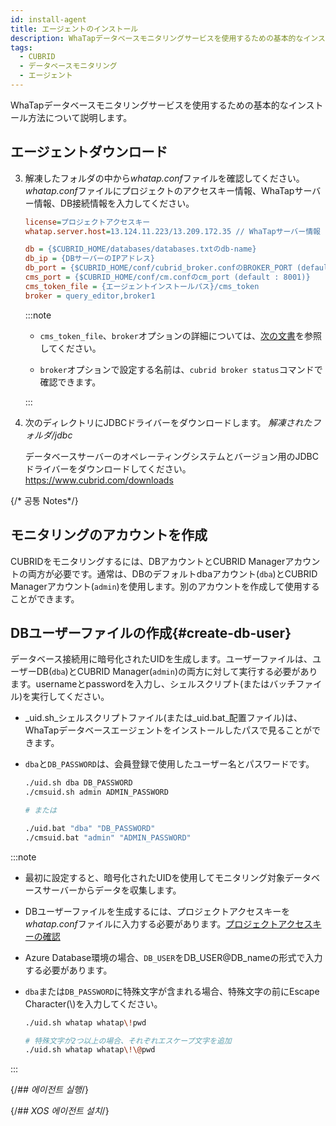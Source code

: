 ```yaml
---
id: install-agent
title: エージェントのインストール
description: WhaTapデータベースモニタリングサービスを使用するための基本的なインストール方法について説明します。
tags:
  - CUBRID
  - データベースモニタリング
  - エージェント
---
```



WhaTapデータベースモニタリングサービスを使用するための基本的なインストール方法について説明します。


<Agentsignupguide />

<Youtube ko='e_UpCgapfQY' en='MIo3HRIOt8M' ja='MIo3HRIOt8M' />


<Createprojectv2 />


<Accesskey />

## エージェントダウンロード


<Dbinstallagentsteps />

3. 解凍したフォルダの中から*whatap.conf*ファイルを確認してください。*whatap.conf*ファイルにプロジェクトのアクセスキー情報、WhaTapサーバー情報、DB接続情報を入力してください。

   ```ini title='whatap.conf'
   license=プロジェクトアクセスキー
   whatap.server.host=13.124.11.223/13.209.172.35 // WhaTapサーバー情報

   db = {$CUBRID_HOME/databases/databases.txtのdb-name}
   db_ip = {DBサーバーのIPアドレス}
   db_port = {$CUBRID_HOME/conf/cubrid_broker.confのBROKER_PORT (default : 33000)}
   cms_port = {$CUBRID_HOME/conf/cm.confのcm_port (default : 8001)}
   cms_token_file = {エージェントインストールパス}/cms_token
   broker = query_editor,broker1
   ```

   :::note

   - `cms_token_file`、`broker`オプションの詳細については、[次の文書](agent-dbx-settings#cubrid)を参照してください。

   - `broker`オプションで設定する名前は、`cubrid broker status`コマンドで確認できます。

   :::

4. 次のディレクトリにJDBCドライバーをダウンロードします。 _解凍されたフォルダ/jdbc_

   データベースサーバーのオペレーティングシステムとバージョン用のJDBCドライバーをダウンロードしてください。https://www.cubrid.com/downloads

{/* 공통 Notes*/}

<Dbinstallagentcommonnotes />

## モニタリングのアカウントを作成

CUBRIDをモニタリングするには、DBアカウントとCUBRID Managerアカウントの両方が必要です。通常は、DBのデフォルトdbaアカウント(`dba`)とCUBRID Managerアカウント(`admin`)を使用します。別のアカウントを作成して使用することができます。

## DBユーザーファイルの作成{#create-db-user}

データベース接続用に暗号化されたUIDを生成します。ユーザーファイルは、ユーザーDB(`dba`)とCUBRID Manager(`admin`)の両方に対して実行する必要があります。usernameとpasswordを入力し、シェルスクリプト(またはバッチファイル)を実行してください。 

- _uid.sh_シェルスクリプトファイル(または_uid.bat_配置ファイル)は、WhaTapデータベースエージェントをインストールしたパスで見ることができます。

- `dba`と`DB_PASSWORD`は、会員登録で使用したユーザー名とパスワードです。

  ```bash title='uid.sh | uid.bat'
  ./uid.sh dba DB_PASSWORD
  ./cmsuid.sh admin ADMIN_PASSWORD

  # または

  ./uid.bat "dba" "DB_PASSWORD"
  ./cmsuid.bat "admin" "ADMIN_PASSWORD"
  ```

:::note

- 最初に設定すると、暗号化されたUIDを使用してモニタリング対象データベースサーバーからデータを収集します。
- DBユーザーファイルを生成するには、プロジェクトアクセスキーを*whatap.conf*ファイルに入力する必要があります。[プロジェクトアクセスキーの確認](#check-accesskey)
- Azure Database環境の場合、`DB_USER`をDB_USER@DB_nameの形式で入力する必要があります。
- `dba`または`DB_PASSWORD`に特殊文字が含まれる場合、特殊文字の前にEscape Character(\\)を入力してください。

  ```bash title='Example'
  ./uid.sh whatap whatap\!pwd

  # 特殊文字が2つ以上の場合、それぞれエスケープ文字を追加
  ./uid.sh whatap whatap\!\@pwd
  ```

:::

{/*## 에이전트 실행*/}

<Dbrunagent />

{/*## XOS 에이전트 설치*/}

<Dbinstallxosagent />

